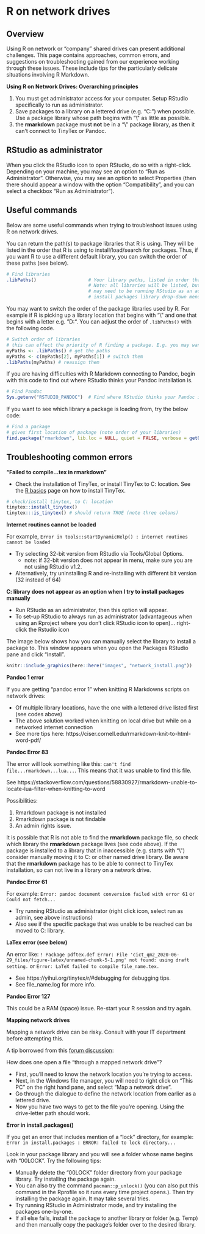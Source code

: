 
# R on network drives {#network-drives}  

 


<!-- ======================================================= -->
## Overview {  }

Using R on network or "company" shared drives can present additional challenges. This page contains approaches, common errors, and suggestions on troubleshooting gained from our experience working through these issues. These include tips for the particularly delicate situations involving R Markdown.  


**Using R on Network Drives: Overarching principles**  

1) You must get administrator access for your computer. Setup RStudio specifically to run as administrator.  
2) Save packages to a library on a lettered drive (e.g. "C:") when possible. Use a package library whose path begins with "\\\" as little as possible.  
3) the **rmarkdown** package must **not** be in a "\\\" package library, as then it can't connect to TinyTex or Pandoc.  




## RStudio as administrator  

When you click the RStudio icon to open RStudio, do so with a right-click. Depending on your machine, you may see an option to "Run as Administrator". Otherwise, you may see an option to select Properties (then there should appear a window with the option "Compatibility", and you can select a checkbox "Run as Administrator").  




## Useful commands 

Below are some useful commands when trying to troubleshoot issues using R on network drives.  

You can return the path(s) to package libraries that R is using. They will be listed in the order that R is using to install/load/search for packages. Thus, if you want R to use a different default library, you can switch the order of these paths (see below).  

```r
# Find libraries
.libPaths()                   # Your library paths, listed in order that R installs/searches. 
                              # Note: all libraries will be listed, but to install to some (e.g. C:) you 
                              # may need to be running RStudio as an administrator (it won't appear in the 
                              # install packages library drop-down menu) 
```

You may want to switch the order of the package libraries used by R. For example if R is picking up a library location that begins with "\\\" and one that begins with a letter e.g. "D:". You can adjust the order of `.libPaths()` with the following code.  

```r
# Switch order of libraries
# this can effect the priority of R finding a package. E.g. you may want your C: library to be listed first
myPaths <- .libPaths() # get the paths
myPaths <- c(myPaths[2], myPaths[1]) # switch them
.libPaths(myPaths) # reassign them
```

If you are having difficulties with R Markdown connecting to Pandoc, begin with this code to find out where RStudio thinks your Pandoc installation is.  

```r
# Find Pandoc
Sys.getenv("RSTUDIO_PANDOC")  # Find where RStudio thinks your Pandoc installation is
```

If you want to see which library a package is loading from, try the below code:  

```r
# Find a package
# gives first location of package (note order of your libraries)
find.package("rmarkdown", lib.loc = NULL, quiet = FALSE, verbose = getOption("verbose")) 
```



<!-- ======================================================= -->
## Troubleshooting common errors {  }


**"Failed to compile...tex in rmarkdown"**  

* Check the installation of TinyTex, or install TinyTex to C: location. See the [R basics](basics.qmd) page on how to install TinyTex.  

```r
# check/install tinytex, to C: location
tinytex::install_tinytex()
tinytex:::is_tinytex() # should return TRUE (note three colons)
```


**Internet routines cannot be loaded**  

For example, `Error in tools::startDynamicHelp() : internet routines cannot be loaded`  

* Try selecting 32-bit version from RStudio via Tools/Global Options.  
  * note: if 32-bit version does not appear in menu, make sure you are not using RStudio v1.2.  
* Alternatively, try uninstalling R and re-installing with different bit version (32 instead of 64)


**C: library does not appear as an option when I try to install packages manually**

* Run RStudio as an administrator, then this option will appear.  
* To set-up RStudio to always run as administrator (advantageous when using an Rproject where you don't click RStudio icon to open)... right-click the Rstudio icon 

The image below shows how you can manually select the library to install a package to. This window appears when you open the Packages RStudio pane and click "Install".  

```r
knitr::include_graphics(here::here("images", "network_install.png"))
```

**Pandoc 1 error**  

If you are getting "pandoc error 1" when knitting R Markdowns scripts on network drives:  

* Of multiple library locations, have the one with a lettered drive listed first (see codes above)  
* The above solution worked when knitting on local drive but while on a networked internet connection  
* See more tips here: https://ciser.cornell.edu/rmarkdown-knit-to-html-word-pdf/  

**Pandoc Error 83**  

The error will look something like this: `can't find file...rmarkdown...lua...`. This means that it was unable to find this file.  

See https://stackoverflow.com/questions/58830927/rmarkdown-unable-to-locate-lua-filter-when-knitting-to-word  

Possibilities:  

1) Rmarkdown package is not installed  
2) Rmarkdown package is not findable  
3) An admin rights issue.  

It is possible that R is not able to find the **rmarkdown** package file, so check which library the **rmarkdown** package lives (see code above). If the package is installed to a library that in inaccessible (e.g. starts with "\\\") consider manually moving it to C: or other named drive library. Be aware that the **rmarkdown** package has to be able to connect to TinyTex installation, so can not live in a library on a network drive.


**Pandoc Error 61**  

For example: `Error: pandoc document conversion failed with error 61`  or `Could not fetch...`  

* Try running RStudio as administrator (right click icon, select run as admin, see above instructions)  
* Also see if the specific package that was unable to be reached can be moved to C: library.

**LaTex error (see below)**

An error like: `! Package pdftex.def Error: File 'cict_qm2_2020-06-29_files/figure-latex/unnamed-chunk-5-1.png' not found: using draft setting.` or `Error: LaTeX failed to compile file_name.tex.`  

* See https://yihui.org/tinytex/r/#debugging for debugging tips.  
* See file_name.log for more info.


**Pandoc Error 127**  

This could be a RAM (space) issue. Re-start your R session and try again. 


**Mapping network drives**

Mapping a network drive can be risky. Consult with your IT department before attempting this.  

A tip borrowed from this [forum discussion](https://stackoverflow.com/questions/48161177/r-markdown-openbinaryfile-does-not-exist-no-such-file-or-directory/55616529?noredirect=1#comment97966859_55616529): 

How does one open a file "through a mapped network drive"?  

* First, you'll need to know the network location you're trying to access.  
* Next, in the Windows file manager, you will need to right click on "This PC" on the right hand pane, and select "Map a network drive".  
* Go through the dialogue to define the network location from earlier as a lettered drive.  
* Now you have two ways to get to the file you're opening. Using the drive-letter path should work.  


**Error in install.packages()**  

If you get an error that includes mention of a "lock" directory, for example: `Error in install.packages : ERROR: failed to lock directory...`

Look in your package library and you will see a folder whose name begins with "00LOCK". Try the following tips:  

* Manually delete the "00LOCK" folder directory from your package library. Try installing the package again.  
* You can also try the command `pacman::p_unlock()` (you can also put this command in the Rprofile so it runs every time project opens.). Then try installing the package again. It may take several tries.  
* Try running RStudio in Administrator mode, and try installing the packages one-by-one.  
* If all else fails, install the package to another library or folder (e.g. Temp) and then manually copy the package's folder over to the desired library.  






